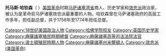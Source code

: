 {{Unreferenced|time=2020-10-28T09:10:07+00:00}}
{{noteTA
|1=zh-cn:托马斯;zh-tw:湯瑪斯;
}}
'''托马斯·哈钦森'''（{{lang-en|Thomas Hutchinson}}  {{bd|1711年|9月9日|1780年|6月3日}}）[[美国革命|美国革命]]时期[[马萨诸塞湾省|马萨诸塞湾省]]商人、历史学家和[[效忠派|效忠派]]政治家，被认为是革命前马萨诸塞效忠派最重要的人物。哈钦森曾在马萨诸塞政府的高层工作多年，担任副总督，并于1758年至1774年担任总督。

{{DEFAULTSORT:Hutchison, Thomas}}
[[Category:18世纪美国政治人物|Category:18世纪美国政治人物]]
[[Category:哈佛学院校友|Category:哈佛学院校友]]
[[Category:英国历史学家|Category:英国历史学家]]
[[Category:麻薩諸塞殖民時期總督|Category:麻薩諸塞殖民時期總督]]
[[Category:麻薩諸塞高等司法法院法官|Category:麻薩諸塞高等司法法院法官]]
[[Category:波士頓殖民時期人物|Category:波士頓殖民時期人物]]
[[Category:麻薩諸塞州米爾頓人|Category:麻薩諸塞州米爾頓人]]
[[Category:效忠派_(美国革命)|Category:效忠派 (美国革命)]]